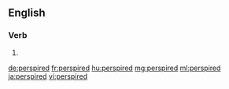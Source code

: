 ==English==

===Verb===
{{head|en}}

# {{en-past of|perspire}}

[[de:perspired]]
[[fr:perspired]]
[[hu:perspired]]
[[mg:perspired]]
[[ml:perspired]]
[[ja:perspired]]
[[vi:perspired]]